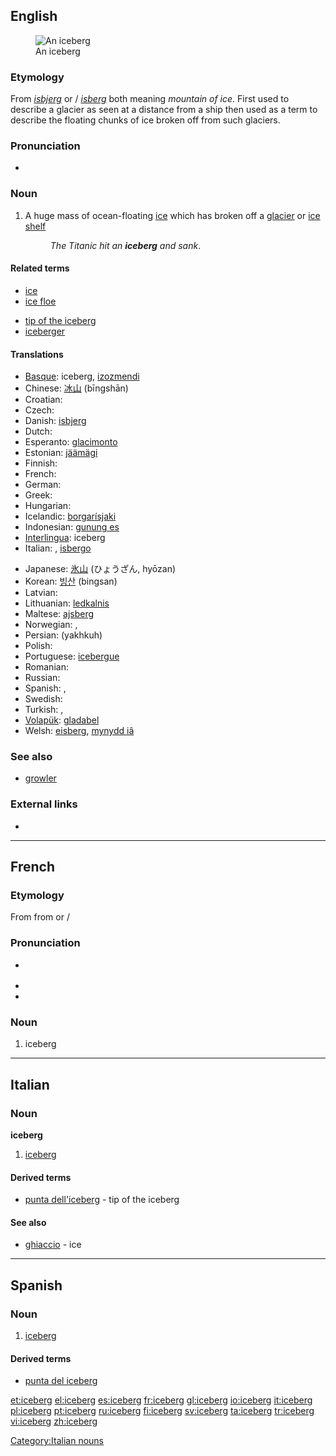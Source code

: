==English==
{{wikipedia}}
[[Image:Iceberg upernavik 2007-08-11 1.jpg|thumb|An iceberg]]

===Etymology===
From {{etyl|da}} ''[[isbjerg]]'' or {{etyl|no|en}}/{{etyl|sv}} ''[[isberg]]'' both meaning ''mountain of ice''. First used to describe a glacier as seen at a distance from a ship then used as a term to describe the floating chunks of ice broken off from such glaciers.

===Pronunciation===
* {{a|UK}} {{IPA|/'aɪsbɜːg/}}

===Noun===
{{en-noun}}

# A huge mass of ocean-floating [[ice]] which has broken off a [[glacier]] or [[ice shelf]]
#: ''The Titanic hit an '''iceberg''' and sank''.

====Related terms====
{{top2}}
* [[ice]]
* [[ice floe]]
{{mid2}}
* [[tip of the iceberg]]
* [[iceberger]]
{{bottom2}}

====Translations====
{{trans-top|huge mass of floating ice}}
* [[Basque]]: iceberg, [[izozmendi]]
* Chinese: [[冰山]] (bīngshān)
* Croatian: {{t-|hr|santa|f|alt=sȃnta}}
* Czech: {{t-|cs|kra|f}}
* Danish: [[isbjerg]]
* Dutch: {{t+|nl|ijsberg|m}}
* Esperanto: [[glacimonto]]
* Estonian: [[jäämägi]]
* Finnish: {{t-|fi|jäävuori}}
* French: {{t+|fr|iceberg|m}}
* German: {{t+|de|Eisberg|m}}
* Greek: {{t+|el|παγόβουνο|n|sc=Grek}}
* Hungarian: {{t+|hu|jéghegy}}
* Icelandic: [[borgarísjaki]]
* Indonesian: [[gunung es]]
* [[Interlingua]]: iceberg
* Italian: {{t+|it|iceberg|m}}, [[isbergo]]
{{trans-mid}}
* Japanese: [[氷山]] (ひょうざん, hyōzan)
* Korean: [[빙산]] (bingsan)
* Latvian: {{t+|lv|aisbergs|xs=Latvian}}
* Lithuanian: [[ledkalnis]] {{m}}
* Maltese: [[ajsberg]]
* Norwegian: {{t+|no|isfjell}}, {{t-|no|isberg}}
* Persian: {{fa-Arab|[[یخکوه]]}} (yakhkuh)
* Polish: {{t+|pl|góra lodowa|f}}
* Portuguese: [[icebergue]] {{m}}
* Romanian: {{t+|ro|aisberg|n}}
* Russian: {{t+|ru|айсберг|m|tr=ajsberg|sc=Cyrl}}
* Spanish: {{t+|es|banquisa|f}}, {{t+|es|iceberg|m}}
* Swedish: {{t+|sv|isberg|n}}
* Turkish: {{t|tr|aysberg}},  {{t|tr|buzdağı}}
* [[Volapük]]: [[gladabel]]
* Welsh: [[eisberg]], [[mynydd iâ]]
{{trans-bottom}}

===See also===
* [[growler]]

===External links===
* {{commonslite}}

----

==French==

===Etymology===
From {{etyl|en|fr}} {{term|iceberg|lang=en}} from {{etyl|da|fr}} {{term|isbjerg}} or {{etyl|no|fr}}/{{etyl|sv|fr}} {{term|isberg||mountain of ice}}

===Pronunciation===
* {{IPA|/aj.sbɛʁg/|/is.bɛʁg/|lang=fr}} {{X-SAMPA|/Aj.sbERg/|/is.bERg/}}
* {{rhymes|ɛʁg|lang=fr}}
* {{homophones|icebergs|lang=fr}}

===Noun===
{{fr-noun|m}}

# iceberg

----

==Italian==

===Noun===
'''iceberg''' {{m}} {{inv}}

# [[iceberg#English|iceberg]]

====Derived terms====
* [[punta dell'iceberg]] - tip of the iceberg

====See also====
* [[ghiaccio]] - ice

[[Category:Italian nouns]]

----

==Spanish==

===Noun===
{{es-noun-m}}

# [[iceberg#English|iceberg]]

====Derived terms====
* [[punta del iceberg]]

[[et:iceberg]]
[[el:iceberg]]
[[es:iceberg]]
[[fr:iceberg]]
[[gl:iceberg]]
[[io:iceberg]]
[[it:iceberg]]
[[pl:iceberg]]
[[pt:iceberg]]
[[ru:iceberg]]
[[fi:iceberg]]
[[sv:iceberg]]
[[ta:iceberg]]
[[tr:iceberg]]
[[vi:iceberg]]
[[zh:iceberg]]